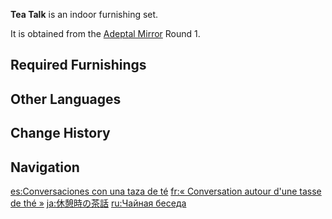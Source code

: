 {{Furnishing Infobox
|id             = 350009
|image          = Furnishing Set Tea Talk Display.png
|category       = Indoor Set
|subcategory    = Set
|quality        = 4
|adeptal_energy = 450
|load           = 814
|description    = The people of [[Liyue]] often invite friends over to their places to sit and have a chat over some tea. A good time can be had with just this tea table and two chairs.
|blueprint      = Adeptal Mirror
|adeptal mirror = 1
}}
'''Tea Talk''' is an indoor furnishing set.

It is obtained from the [[Adeptal Mirror]] Round 1.

==Required Furnishings==
{{Recipe
|type = Furnishing Set
|Liuli Pavilion Sandbearer Floor Lamp = 1
|Tavern Rug: Home Away From Home = 1
|Pine Folding Screen: Billowing Sails = 1
|Square Pine Tea Table = 1
|Flower Arrangement: Sprawling Daybreak = 1
|Pine-Backed Tea Chair = 2
|sort = Liuli Pavilion Sandbearer Floor Lamp;Tavern Rug: Home Away From Home;Pine Folding Screen: Billowing Sails;Square Pine Tea Table;Flower Arrangement: Sprawling Daybreak;Pine-Backed Tea Chair
|yield = 0
}}

==Other Languages==
{{Other Languages
|en      = Tea Talk
|zhs     = 闲时茶话
|zhs_rm  = Xiánshí Chá Huà
|zht     = 閒時茶話
|zht_rm  = Xiánshí Chá Huà
|zh_tl   = Leisurely Times Tea Talk
|ja      = 休憩時の茶話
|ja_rm   = Kyuukeiji no Chabanashi
|ja_tl   = Break Time Tea Talk
|ko      = 한가한 티타임
|ko_rm   = Hangahan Tita'im
|ko_tl   = Free Tea Time
|es      = Conversaciones con una taza de té
|es_tl   = Conversations With a Cup of Tea
|fr      = «&nbsp;Conversation autour d'une tasse de thé&nbsp;»
|fr_tl   = "Conversation Over a Cup of Tea"
|ru      = Чайная беседа
|ru_tl   = Tea Talk
|th      = พูดคุยจิบน้ำชาในเวลาว่าง
|th_rm   = 
|th_tl   = 
|vi      = Trà Chiều Thảnh Thơi
|vi_tl   = 
|de      = Teegespräch
|de_tl   = Tea Talk
|id      = Obrolan Teh
|id_tl   = Tea Talk
|pt      = Conversa do Chá
|pt_tl   = 
|tr      = Çay Sohbeti
|tr_tl   = 
|it      = Conversazioni davanti a una tazza di tè
|it_tl   = 
}}

==Change History==
{{Change History|1.5}}

==Navigation==
{{Furnishing Navbox/Sets|type=regular}}

[[es:Conversaciones con una taza de té]]
[[fr:« Conversation autour d'une tasse de thé »]]
[[ja:休憩時の茶話]]
[[ru:Чайная беседа]]